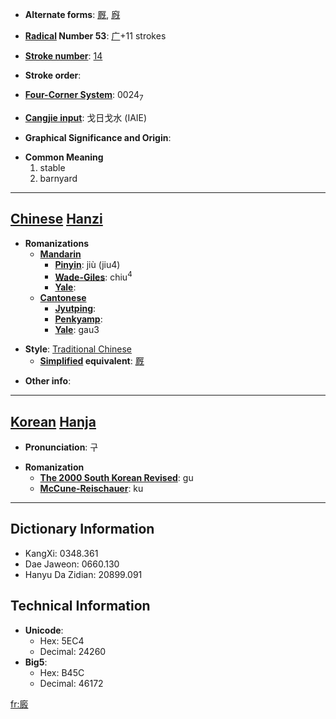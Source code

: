 * '''Alternate forms''': [[厩]], [[廐]]

* '''[[Wiktionary:Chinese radical index| Radical]] Number 53''': [[Wiktionary:Chinese radical index 广|广]]+11 strokes

* '''[[Wiktionary:Chinese total strokes index|Stroke number]]''': [[Wiktionary:Chinese total strokes index 14|14]]

* '''Stroke order''': 

* '''[[Wiktionary:Chinese four corner index|Four-Corner System]]''': 0024<sub>7</sub>

* '''[[Wiktionary:Chinese Cangjie index|Cangjie input]]''': 戈日戈水 (IAIE)

* '''Graphical Significance and Origin''': 

* '''Common Meaning'''
*#stable
*# barnyard


----

== [[Chinese]] [[Hanzi]] ==

* '''Romanizations'''
** '''[[Mandarin]]'''
*** '''[[Pinyin]]''': jiù (jiu4)
*** '''[[Wade-Giles]]''': chiu<sup>4</sup>
*** '''[[Yale]]''': 
** '''[[Cantonese]]'''
*** '''[[Jyutping]]''':
*** '''[[Penkyamp]]''': 
*** '''[[Yale]]''': gau3

* '''Style''': [[Traditional Chinese]] 
** '''[[Simplified Chinese|Simplified]] equivalent''': [[厩]]

* '''Other info''': 

----

== [[Korean]] [[Hanja]] ==

* '''Pronunciation''': 구

* '''Romanization'''
** '''[[The 2000 South Korean Revised Romanization|The 2000 South Korean Revised]]''': gu
** '''[[McCune-Reischauer]]''': ku

----

== Dictionary Information ==

* KangXi: 0348.361
* Dae Jaweon: 0660.130
* Hanyu Da Zidian: 20899.091

== Technical Information ==

* '''Unicode''':
** Hex: 5EC4
** Decimal: 24260
* '''Big5''':
** Hex: B45C
** Decimal: 46172

[[fr:廄]]